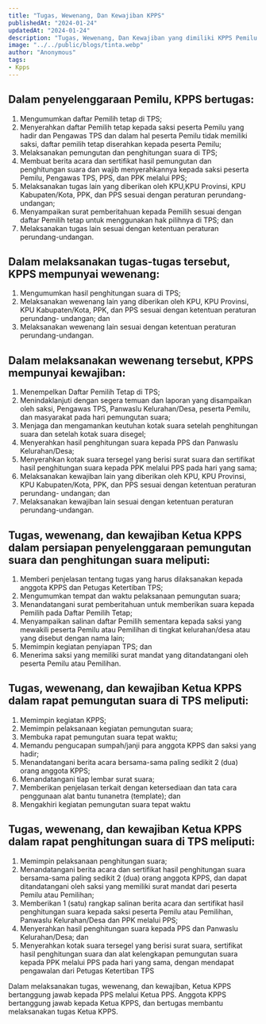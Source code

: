 ```yaml
---
title: "Tugas, Wewenang, Dan Kewajiban KPPS"
publishedAt: "2024-01-24"
updatedAt: "2024-01-24"
description: "Tugas, Wewenang, Dan Kewajiban yang dimiliki KPPS Pemilu 2024."
image: "../../public/blogs/tinta.webp"
author: "Anonymous"
tags:
- Kpps
---
```



## Dalam penyelenggaraan Pemilu, KPPS bertugas:

1. Mengumumkan daftar Pemilih tetap di TPS;
2. Menyerahkan daftar Pemilih tetap kepada saksi peserta Pemilu yang hadir dan Pengawas TPS dan dalam hal peserta Pemilu tidak memiliki saksi, daftar pemilih tetap diserahkan kepada peserta Pemilu;
3. Melaksanakan pemungutan dan penghitungan suara di TPS;
4. Membuat berita acara dan sertifikat hasil pemungutan dan penghitungan suara dan wajib menyerahkannya kepada saksi peserta Pemilu, Pengawas TPS, PPS, dan PPK melalui PPS;
5. Melaksanakan tugas lain yang diberikan oleh KPU,KPU Provinsi, KPU Kabupaten/Kota, PPK, dan PPS sesuai dengan peraturan perundang-undangan;
6. Menyampaikan surat pemberitahuan kepada Pemilih sesuai dengan daftar Pemilih tetap untuk menggunakan hak pilihnya di TPS; dan
7. Melaksanakan tugas lain sesuai dengan ketentuan peraturan perundang-undangan.

## Dalam melaksanakan tugas-tugas tersebut, KPPS mempunyai wewenang:

1. Mengumumkan hasil penghitungan suara di TPS;
2. Melaksanakan wewenang lain yang diberikan oleh KPU, KPU Provinsi, KPU Kabupaten/Kota, PPK, dan PPS sesuai dengan ketentuan peraturan perundang- undangan; dan
3. Melaksanakan wewenang lain sesuai dengan ketentuan peraturan perundang-undangan.

## Dalam melaksanakan wewenang tersebut, KPPS mempunyai kewajiban:

1. Menempelkan Daftar Pemilih Tetap di TPS;
2. Menindaklanjuti dengan segera temuan dan laporan yang disampaikan oleh saksi, Pengawas TPS, Panwaslu Kelurahan/Desa, peserta Pemilu, dan masyarakat pada hari pemungutan suara;
3. Menjaga dan mengamankan keutuhan kotak suara setelah penghitungan suara dan setelah kotak suara disegel;
4. Menyerahkan hasil penghitungan suara kepada PPS dan Panwaslu Kelurahan/Desa;
5. Menyerahkan kotak suara tersegel yang berisi surat suara dan sertifikat hasil penghitungan suara kepada PPK melalui PPS pada hari yang sama;
6. Melaksanakan kewajiban lain yang diberikan oleh KPU, KPU Provinsi, KPU Kabupaten/Kota, PPK, dan PPS sesuai dengan ketentuan peraturan perundang- undangan; dan&#x20;
7. Melaksanakan kewajiban lain sesuai dengan ketentuan peraturan perundang-undangan.

## Tugas, wewenang, dan kewajiban Ketua KPPS dalam persiapan penyelenggaraan pemungutan suara dan penghitungan suara meliputi:

1. Memberi penjelasan tentang tugas yang harus dilaksanakan kepada anggota KPPS dan Petugas Ketertiban TPS;&#x20;
2. Mengumumkan tempat dan waktu pelaksanaan pemungutan suara;
3. Menandatangani surat pemberitahuan untuk memberikan suara kepada Pemilih pada Daftar Pemilih Tetap;&#x20;
4. Menyampaikan salinan daftar Pemilih sementara kepada saksi yang mewakili peserta Pemilu atau Pemilihan di tingkat kelurahan/desa atau yang disebut dengan nama lain;
5. Memimpin kegiatan penyiapan TPS; dan&#x20;
6. Menerima saksi yang memiliki surat mandat yang ditandatangani oleh peserta Pemilu atau Pemilihan.

## Tugas, wewenang, dan kewajiban Ketua KPPS dalam rapat pemungutan suara di TPS meliputi:

1. Memimpin kegiatan KPPS;&#x20;
2. Memimpin pelaksanaan kegiatan pemungutan suara;&#x20;
3. Membuka rapat pemungutan suara tepat waktu;&#x20;
4. Memandu pengucapan sumpah/janji para anggota KPPS dan saksi yang hadir;&#x20;
5. Menandatangani berita acara bersama-sama paling sedikit 2 (dua) orang anggota KPPS;&#x20;
6. Menandatangani tiap lembar surat suara;&#x20;
7. Memberikan penjelasan terkait dengan ketersediaan dan tata cara penggunaan alat bantu tunanetra (template); dan
8. Mengakhiri kegiatan pemungutan suara tepat waktu

## Tugas, wewenang, dan kewajiban Ketua KPPS dalam rapat penghitungan suara di TPS meliputi:

1. Memimpin pelaksanaan penghitungan suara;&#x20;
2. Menandatangani berita acara dan sertifikat hasil penghitungan suara bersama-sama paling sedikit 2 (dua) orang anggota KPPS, dan dapat ditandatangani oleh saksi yang memiliki surat mandat dari peserta Pemilu atau Pemilihan;&#x20;
3. Memberikan 1 (satu) rangkap salinan berita acara dan sertifikat hasil penghitungan suara kepada saksi peserta Pemilu atau Pemilihan, Panwaslu Kelurahan/Desa dan PPK melalui PPS;&#x20;
4. Menyerahkan hasil penghitungan suara kepada PPS dan Panwaslu Kelurahan/Desa; dan&#x20;
5. Menyerahkan kotak suara tersegel yang berisi surat suara, sertifikat hasil penghitungan suara dan alat kelengkapan pemungutan suara kepada PPK melalui PPS pada hari yang sama, dengan mendapat pengawalan dari Petugas Ketertiban TPS

Dalam melaksanakan tugas, wewenang, dan kewajiban, Ketua KPPS bertanggung jawab kepada PPS melalui Ketua PPS. Anggota KPPS bertanggung jawab kepada Ketua KPPS, dan bertugas membantu melaksanakan tugas Ketua KPPS.